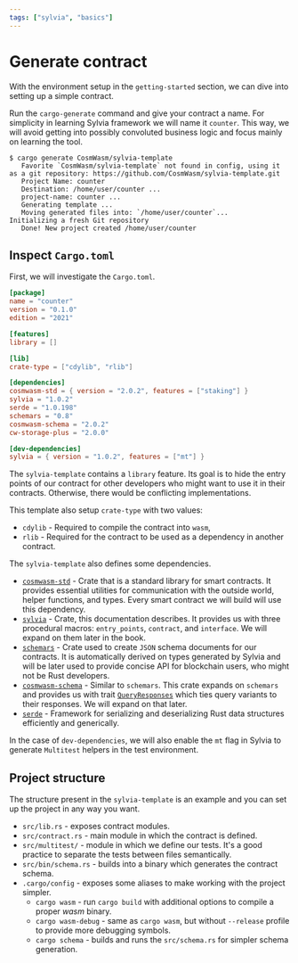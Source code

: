```yaml
---
tags: ["sylvia", "basics"]
---
```


# Generate contract

With the environment setup in the `getting-started` section, we can dive into
setting up a simple contract.

Run the `cargo-generate` command and give your contract a name. For simplicity
in learning Sylvia framework we will name it `counter`. This way, we will avoid
getting into possibly convoluted business logic and focus mainly on learning the
tool.

```shell
$ cargo generate CosmWasm/sylvia-template
   Favorite `CosmWasm/sylvia-template` not found in config, using it as a git repository: https://github.com/CosmWasm/sylvia-template.git
   Project Name: counter
   Destination: /home/user/counter ...
   project-name: counter ...
   Generating template ...
   Moving generated files into: `/home/user/counter`...
Initializing a fresh Git repository
   Done! New project created /home/user/counter
```

## Inspect `Cargo.toml`

First, we will investigate the `Cargo.toml`.

```toml
[package]
name = "counter"
version = "0.1.0"
edition = "2021"

[features]
library = []

[lib]
crate-type = ["cdylib", "rlib"]

[dependencies]
cosmwasm-std = { version = "2.0.2", features = ["staking"] }
sylvia = "1.0.2"
serde = "1.0.198"
schemars = "0.8"
cosmwasm-schema = "2.0.2"
cw-storage-plus = "2.0.0"

[dev-dependencies]
sylvia = { version = "1.0.2", features = ["mt"] }
```

The `sylvia-template` contains a `library` feature. Its goal is to hide the
entry points of our contract for other developers who might want to use it in
their contracts. Otherwise, there would be conflicting implementations.

This template also setup `crate-type` with two values:

- `cdylib` - Required to compile the contract into `wasm`,
- `rlib` - Required for the contract to be used as a dependency in another
  contract.

The `sylvia-template` also defines some dependencies.

- [`cosmwasm-std`](https://docs.rs/cosmwasm-std/latest/cosmwasm_std/) - Crate
  that is a standard library for smart contracts. It provides essential
  utilities for communication with the outside world, helper functions, and
  types. Every smart contract we will build will use this dependency.
- [`sylvia`](https://docs.rs/sylvia/latest/sylvia/) - Crate, this documentation
  describes. It provides us with three procedural macros: `entry_points`,
  `contract`, and `interface`. We will expand on them later in the book.
- [`schemars`](https://docs.rs/schemars/latest/schemars/index.html) - Crate used
  to create `JSON` schema documents for our contracts. It is automatically
  derived on types generated by Sylvia and will be later used to provide concise
  API for blockchain users, who might not be Rust developers.
- [`cosmwasm-schema`](https://docs.rs/cosmwasm-schema/latest/cosmwasm_schema/) -
  Similar to `schemars`. This crate expands on `schemars` and provides us with
  trait
  [`QueryResponses`](https://docs.rs/cosmwasm-schema/latest/cosmwasm_schema/trait.QueryResponses.html)
  which ties query variants to their responses. We will expand on that later.
- [`serde`](https://docs.rs/serde/latest/serde/) - Framework for serializing and
  deserializing Rust data structures efficiently and generically.

In the case of `dev-dependencies`, we will also enable the `mt` flag in Sylvia
to generate `Multitest` helpers in the test environment.

## Project structure

The structure present in the `sylvia-template` is an example and you can set up
the project in any way you want.

- `src/lib.rs` - exposes contract modules.
- `src/contract.rs` - main module in which the contract is defined.
- `src/multitest/` - module in which we define our tests. It's a good practice
  to separate the tests between files semantically.
- `src/bin/schema.rs` - builds into a binary which generates the contract
  schema.
- `.cargo/config` - exposes some aliases to make working with the project
  simpler.
  - `cargo wasm` - run `cargo build` with additional options to compile a proper
    _wasm_ binary.
  - `cargo wasm-debug` - same as `cargo wasm`, but without `--release` profile
    to provide more debugging symbols.
  - `cargo schema` - builds and runs the `src/schema.rs` for simpler schema
    generation.
